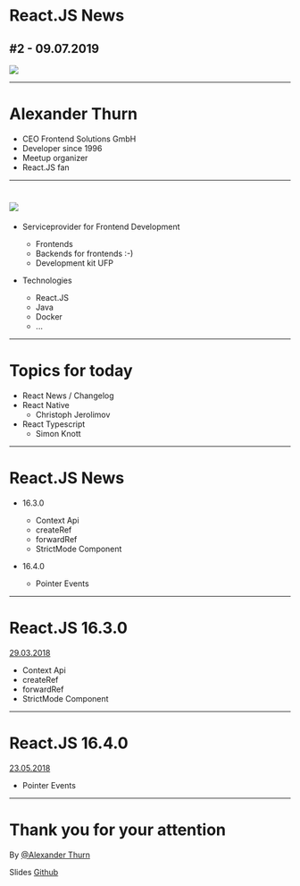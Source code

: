 
<Head>
	<title>React.JS News</title>
</Head>

# React.JS News


## #2&nbsp;-&nbsp;09.07.2019

<img className="meetup-title-logo" src="meetup-logo.png"/>

<Footer></Footer>

---

# Alexander Thurn

* CEO Frontend Solutions GmbH
* Developer since 1996
* Meetup organizer
* React.JS fan

<Footer></Footer>

---

# <img src="frontend-solutions-logo.svg"/>

* Serviceprovider for Frontend Development
  * Frontends
  * Backends for frontends :-)
  * Development kit UFP


* Technologies
  * React.JS
  * Java
  * Docker
  * ...

<Footer></Footer>


---

# Topics for today

* React News / Changelog
* React Native
    * Christoph Jerolimov
* React Typescript
    * Simon Knott

<Footer></Footer>

---


# React.JS News

* 16.3.0
    * Context Api
    * createRef
    * forwardRef
    * StrictMode Component

* 16.4.0
    * Pointer Events

<Footer></Footer>

---

# React.JS 16.3.0

[29.03.2018](https://reactjs.org/blog/2018/03/29/react-v-16-3.html)

* Context Api
* createRef
* forwardRef
* StrictMode Component

<Footer></Footer>

---

# React.JS 16.4.0

[23.05.2018](https://reactjs.org/blog/2018/05/23/react-v-16-4.html)

* Pointer Events

<Footer></Footer>

---

# Thank you for your attention

By [@Alexander Thurn](https://froso.de)

Slides [Github](https://github.com/FrontendSolutionsGmbH/react-js-native-meetup-bonn)

<Footer></Footer>